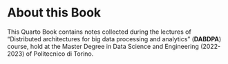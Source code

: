 # About this Book
This Quarto Book contains notes collected during the lectures of "Distributed architectures for big data processing and analytics" (**DABDPA**) course, hold at the Master Degree in Data Science and Engineering (2022-2023) of Politecnico di Torino.